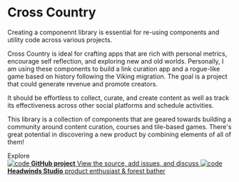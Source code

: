 

<Meta of={IntroStories} />

<style>
  {`
    .subheading {
      --mediumdark: '#999999';
      font-weight: 900;
      font-size: 13px;
      color: #999;
      letter-spacing: 6px;
      line-height: 24px;
      text-transform: uppercase;
      margin-bottom: 12px;
      margin-top: 40px;
    }

    .link-list {
      display: grid;
      grid-template-columns: 1fr;
      grid-template-rows: 1fr 1fr;
      row-gap: 10px;
    }

    @media (min-width: 620px) {
      .link-list {
        row-gap: 20px;
        column-gap: 20px;
        grid-template-columns: 1fr 1fr;
      }
    }

    @media all and (-ms-high-contrast:none) {
    .link-list {
        display: -ms-grid;
        -ms-grid-columns: 1fr 1fr;
        -ms-grid-rows: 1fr 1fr;
      }
    }

    .link-item {
      display: block;
      padding: 20px 30px 20px 15px;
      border: 1px solid #00000010;
      border-radius: 5px;
      transition: background 150ms ease-out, border 150ms ease-out, transform 150ms ease-out;
      color: #333333;
      display: flex;
      align-items: flex-start;
    }

    .link-item:hover {
      border-color: #1EA7FD50;
      transform: translate3d(0, -3px, 0);
      box-shadow: rgba(0, 0, 0, 0.08) 0 3px 10px 0;
    }

    .link-item:active {
      border-color: #1EA7FD;
      transform: translate3d(0, 0, 0);
    }

    .link-item strong {
      font-weight: 700;
      display: block;
      margin-bottom: 2px;
    }

    .link-item img {
      height: 40px;
      width: 40px;
      margin-right: 15px;
      flex: none;
    }

    .link-item span {
      font-size: 14px;
      line-height: 20px;
    }

    .tip {
      display: inline-block;
      border-radius: 1em;
      font-size: 11px;
      line-height: 12px;
      font-weight: 700;
      background: #E7FDD8;
      color: #66BF3C;
      padding: 4px 12px;
      margin-right: 10px;
      vertical-align: top;
    }

    .tip-wrapper {
      font-size: 16px;
      line-height: 20px;
      margin-top: 40px;
      margin-bottom: 40px;
      color: #666;
    }

    .tip-wrapper code {
      font-size: 1px;
      display: inline-block;
    }
  `}
</style>

# Cross Country

Creating a componennt library is essential for re-using components and utility code across various projects.

Cross Country is ideal for crafting apps that are rich with personal metrics, encourage self reflection, and exploring new and old worlds. Personally, I am using these components to build a link curation app and a rogue-like game based on history following the Viking migration. The goal is a project that could generate revenue and promote creators.

It should be effortless to collect, curate, and create content as well as track its effectiveness across other social platforms and schedule activities.

This library is a collection of components that are geared towards building a community around content curation, courses and tile-based games. There's great potential in discovering a new product by combining elements of all of them!

<div className="subheading">Explore</div>

<div className="link-list">
  <a
    className="link-item"
    href="https://github.com/headwinds/cross-country"
    target="_blank"
  >
    <img src={Code} alt="code" />
    <span>
      <strong>GitHub project</strong>
      View the source, add issues, and discuss
    </span>
  </a>
  <a className="link-item" href="https://headwinds.vercel.app" target="_blank">
    <img src={Headwinds} alt="code" />
    <span>
      <strong>Headwinds Studio</strong>
      product enthusiast & forest bather
    </span>
  </a>
</div>

<Canvas of={IntroStories.ButtonStory} />

